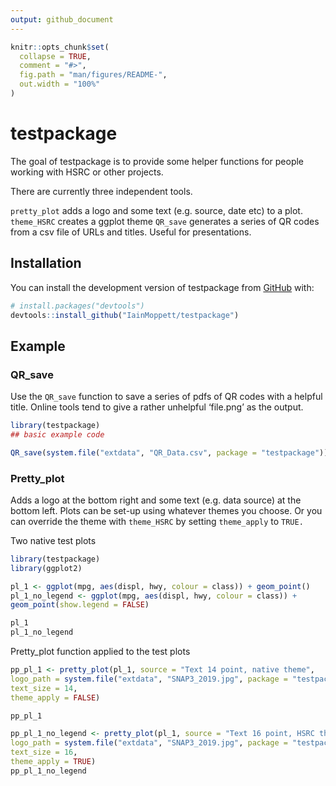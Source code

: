 ```yaml
---
output: github_document
---
```


<!-- README.md is generated from README.Rmd. Please edit that file -->

```r
knitr::opts_chunk$set(
  collapse = TRUE,
  comment = "#>",
  fig.path = "man/figures/README-",
  out.width = "100%"
)
```

# testpackage

<!-- badges: start -->
<!-- badges: end -->

The goal of testpackage is to provide some helper functions for people working with HSRC or other projects.  

There are currently three independent tools.

`pretty_plot` adds a logo and some text (e.g. source, date etc) to a plot.
`theme_HSRC` creates a ggplot theme 
`QR_save` generates a series of QR codes from a csv file of URLs and titles. Useful for presentations.

## Installation

You can install the development version of testpackage from [GitHub](https://github.com/) with:

``` r
# install.packages("devtools")
devtools::install_github("IainMoppett/testpackage")
```

## Example

### QR_save

Use the `QR_save` function to save a series of pdfs of QR codes with a helpful title. Online tools tend to give a rather unhelpful 'file.png' as the output.

```r
library(testpackage)
## basic example code

QR_save(system.file("extdata", "QR_Data.csv", package = "testpackage"))
```

### Pretty_plot

Adds a logo at the bottom right and some text (e.g. data source) at the bottom left. Plots can be set-up using
whatever themes you choose. Or you can override the theme with `theme_HSRC` by setting `theme_apply` to `TRUE.`  

Two native test plots

```r
library(testpackage)
library(ggplot2)

pl_1 <- ggplot(mpg, aes(displ, hwy, colour = class)) + geom_point()
pl_1_no_legend <- ggplot(mpg, aes(displ, hwy, colour = class)) +
geom_point(show.legend = FALSE)

pl_1
pl_1_no_legend

```

Pretty_plot function applied to the test plots
```r
pp_pl_1 <- pretty_plot(pl_1, source = "Text 14 point, native theme",
logo_path = system.file("extdata", "SNAP3_2019.jpg", package = "testpackage"),
text_size = 14,
theme_apply = FALSE)

pp_pl_1

pp_pl_1_no_legend <- pretty_plot(pl_1, source = "Text 16 point, HSRC theme",
logo_path = system.file("extdata", "SNAP3_2019.jpg", package = "testpackage"),
text_size = 16,
theme_apply = TRUE)
pp_pl_1_no_legend
```

